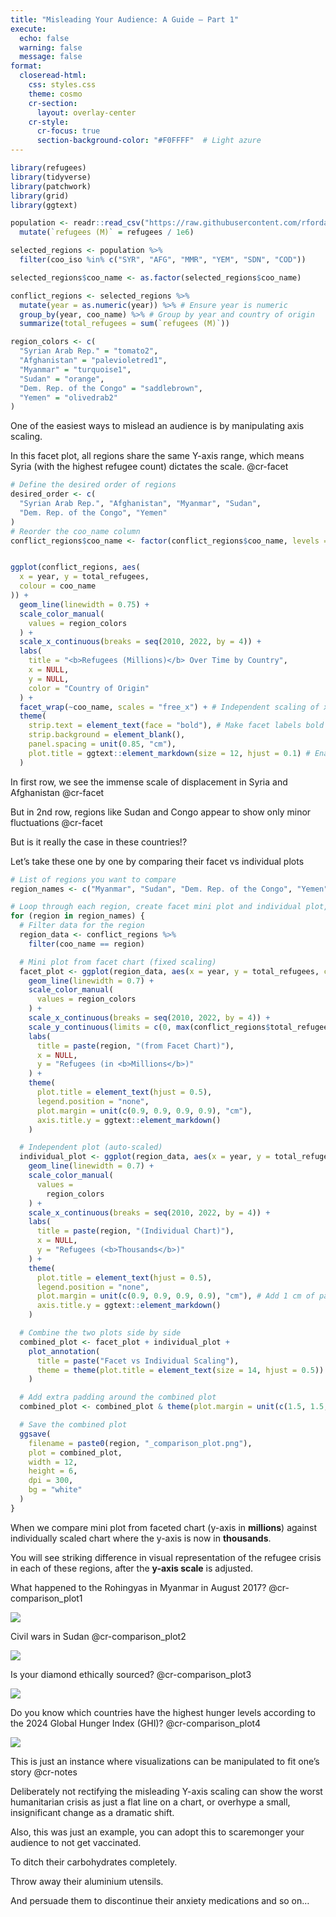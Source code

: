 ---
title: "Misleading Your Audience: A Guide – Part 1"
execute: 
  echo: false
  warning: false
  message: false
format: 
  closeread-html:
    css: styles.css
    theme: cosmo
    cr-section:
      layout: overlay-center  
    cr-style:
      cr-focus: true  
      section-background-color: "#F0FFFF"  # Light azure
---

```{r, include=FALSE}
library(refugees)
library(tidyverse)
library(patchwork)
library(grid)
library(ggtext)

population <- readr::read_csv("https://raw.githubusercontent.com/rfordatascience/tidytuesday/main/data/2023/2023-08-22/population.csv") %>%
  mutate(`refugees (M)` = refugees / 1e6)

selected_regions <- population %>%
  filter(coo_iso %in% c("SYR", "AFG", "MMR", "YEM", "SDN", "COD"))

selected_regions$coo_name <- as.factor(selected_regions$coo_name)

conflict_regions <- selected_regions %>%
  mutate(year = as.numeric(year)) %>% # Ensure year is numeric
  group_by(year, coo_name) %>% # Group by year and country of origin
  summarize(total_refugees = sum(`refugees (M)`))

```

```{r, include=FALSE}
region_colors <- c(
  "Syrian Arab Rep." = "tomato2",
  "Afghanistan" = "palevioletred1",
  "Myanmar" = "turquoise1",
  "Sudan" = "orange",
  "Dem. Rep. of the Congo" = "saddlebrown",
  "Yemen" = "olivedrab2"
)
```

:::: cr-section
One of the easiest ways to mislead an audience is by manipulating axis scaling.

In this facet plot, all regions share the same Y-axis range, which means Syria (with the highest refugee count) dictates the scale. @cr-facet

::: {#cr-facet}
```{r}
# Define the desired order of regions
desired_order <- c(
  "Syrian Arab Rep.", "Afghanistan", "Myanmar", "Sudan",
  "Dem. Rep. of the Congo", "Yemen"
)
# Reorder the coo_name column
conflict_regions$coo_name <- factor(conflict_regions$coo_name, levels = desired_order)


ggplot(conflict_regions, aes(
  x = year, y = total_refugees,
  colour = coo_name
)) +
  geom_line(linewidth = 0.75) +
  scale_color_manual(
    values = region_colors
  ) +
  scale_x_continuous(breaks = seq(2010, 2022, by = 4)) +
  labs(
    title = "<b>Refugees (Millions)</b> Over Time by Country",
    x = NULL,
    y = NULL,
    color = "Country of Origin"
  ) +
  facet_wrap(~coo_name, scales = "free_x") + # Independent scaling of x-axis
  theme(
    strip.text = element_text(face = "bold"), # Make facet labels bold
    strip.background = element_blank(),
    panel.spacing = unit(0.85, "cm"),
    plot.title = ggtext::element_markdown(size = 12, hjust = 0.1) # Enable Markdown for the title
  )
```
:::

In first row, we see the immense scale of displacement in Syria and Afghanistan [@cr-facet]{pan-to="-15%,20%" scale-by="1.8"}

But in 2nd row, regions like Sudan and Congo appear to show only minor fluctuations [@cr-facet]{pan-to="5%,-30%" scale-by="1.8"}


But is it really the case in these countries!?

Let's take these one by one by comparing their facet vs individual plots
::::

```{r, echo=F}
# List of regions you want to compare
region_names <- c("Myanmar", "Sudan", "Dem. Rep. of the Congo", "Yemen")

# Loop through each region, create facet mini plot and individual plot, then combine them
for (region in region_names) {
  # Filter data for the region
  region_data <- conflict_regions %>%
    filter(coo_name == region)

  # Mini plot from facet chart (fixed scaling)
  facet_plot <- ggplot(region_data, aes(x = year, y = total_refugees, colour = coo_name)) +
    geom_line(linewidth = 0.7) +
    scale_color_manual(
      values = region_colors
    ) +
    scale_x_continuous(breaks = seq(2010, 2022, by = 4)) +
    scale_y_continuous(limits = c(0, max(conflict_regions$total_refugees))) +
    labs(
      title = paste(region, "(from Facet Chart)"),
      x = NULL,
      y = "Refugees (in <b>Millions</b>)"
    ) +
    theme(
      plot.title = element_text(hjust = 0.5),
      legend.position = "none",
      plot.margin = unit(c(0.9, 0.9, 0.9, 0.9), "cm"),
      axis.title.y = ggtext::element_markdown()
    )

  # Independent plot (auto-scaled)
  individual_plot <- ggplot(region_data, aes(x = year, y = total_refugees, colour = coo_name)) +
    geom_line(linewidth = 0.7) +
    scale_color_manual(
      values =
        region_colors
    ) +
    scale_x_continuous(breaks = seq(2010, 2022, by = 4)) +
    labs(
      title = paste(region, "(Individual Chart)"),
      x = NULL,
      y = "Refugees (<b>Thousands</b>)"
    ) +
    theme(
      plot.title = element_text(hjust = 0.5),
      legend.position = "none",
      plot.margin = unit(c(0.9, 0.9, 0.9, 0.9), "cm"), # Add 1 cm of padding around the plot
      axis.title.y = ggtext::element_markdown()
    )

  # Combine the two plots side by side
  combined_plot <- facet_plot + individual_plot +
    plot_annotation(
      title = paste("Facet vs Individual Scaling"),
      theme = theme(plot.title = element_text(size = 14, hjust = 0.5))
    )

  # Add extra padding around the combined plot
  combined_plot <- combined_plot & theme(plot.margin = unit(c(1.5, 1.5, 1.5, 1.5), "cm"))

  # Save the combined plot
  ggsave(
    filename = paste0(region, "_comparison_plot.png"),
    plot = combined_plot,
    width = 12,
    height = 6,
    dpi = 300,
    bg = "white"
  )
}
```

::::::: cr-section

When we compare mini plot from faceted chart (y-axis in **millions**) against individually scaled chart where the y-axis is now in **thousands**. 

You will see striking difference in visual representation of the refugee crisis in each of these regions, after the **y-axis scale** is adjusted.

What happened to the Rohingyas in Myanmar in August 2017? @cr-comparison_plot1

::: {#cr-comparison_plot1}

![](Myanmar_comparison_plot.png)
:::

Civil wars in Sudan @cr-comparison_plot2

::: {#cr-comparison_plot2}

![](Sudan_comparison_plot.png) 
:::

Is your diamond ethically sourced? @cr-comparison_plot3


::: {#cr-comparison_plot3}
![](Dem.%20Rep.%20of%20the%20Congo_comparison_plot.png)
:::

Do you know which countries have the highest hunger levels according to the 2024 Global Hunger Index (GHI)? @cr-comparison_plot4

::: {#cr-comparison_plot4}
![](Yemen_comparison_plot.png)

:::
:::::::

:::: cr-section

This is just an instance where visualizations can be manipulated to fit one's story @cr-notes

Deliberately not rectifying the misleading Y-axis scaling can show the worst humanitarian crisis as just a flat line on a chart, or overhype a small, insignificant change as a dramatic shift.

Also, this was just an example, you can adopt this to scaremonger your audience to not get vaccinated.

To ditch their carbohydrates completely.

Throw away their aluminium utensils.

And persuade them to discontinue their anxiety medications and so on...

::: {#cr-notes}
:::
::::
